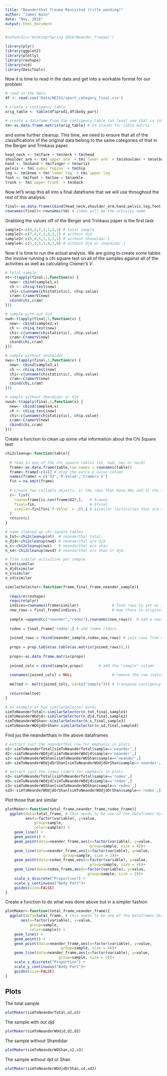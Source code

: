 ```yaml
---
title: "Neanderthal Trauma Revisited (title pending)"
author: "James Bain"
date: "May, 2016"
output: html_document
---
```


```r
#setwd(dir='Desktop/Spring 2016/Neander_Trauma/')

library(plyr)       
library(ggplot2)    
library(plotly)     
library(reshape)    
library(vcd)        
library(DescTools) 
```

Now it is time to read in the data and get into a workable format for our problem

```r
# read in the data
df <- read.csv('Data/NEISS/sport_category_final.csv')

# create a contigency table 
orig_table <- table(df$prod1,df$body_part)

# create a datafame from the contigency table (at least one that is intuitive)
tm<-as.data.frame.matrix(orig_table) # tm stands for table matrix
```

and some further cleanup. This time, we need to ensure that all of the classifications of the original data belong to the same categories of that in the Berger and Trinkaus paper.

```r
head_neck <- tm$face + tm$neck + tm$head
shoulder_arm <- tm$`upper arm` + tm$`lower arm` + tm$shoulder + tm$elbow
hand <- tm$hand + tm$finger + tm$wrist
pelvis <- tm$`pubic region` + tm$hip 
leg <- tm$knee + tm$`lower leg` + tm$`upper leg`
foot <- tm$foot + tm$toe + tm$ankle
trunk <- tm$`upper trunk` + tm$back
```

Now let's wrap this all into a final dataframe that we will use throughout the rest of this analysis.

```r
final<-as.data.frame(cbind(head_neck,shoulder_arm,hand,pelvis,leg,foot,trunk))
rownames(final)<-rownames(tm) # index will be the activity name
```

Grabbing the values off of the Berger and Trinkaus paper is the first task

```r
sample1<-c(8,4,7,1,1,3,3) # total sample
sample2<-c(7,4,7,1,0,3,1) # without djd
sample3<-c(6,4,5,1,1,3,1) # without shandidar 1
sample4<-c(5,4,5,1,0,3,0) # without djd or shandidar 1
```

Now it is time to run the actual analysis. We are going to create some tables the involve running a chi square test on all of the samples against all of the activities as well as calculating *Cramer's V*.

```r
# total sample
nt<-t(apply(final,1,function(x) {
  new<- cbind(sample1,x)
  ch <- chisq.test(new)
  chi<-c(unname(ch$statistic), ch$p.value)
  cram<-CramerV(new)
  cbind(chi,cram)
}))

# sample with out djd
nwd<-t(apply(final,1,function(x) {
  new<- cbind(sample2,x)
  ch <- chisq.test(new)
  chi<-c(unname(ch$statistic), ch$p.value)
  cram<-CramerV(new)
  cbind(chi,cram)
}))

# sample without shandidar
nws<-t(apply(final,1,function(x) {
  new<- cbind(sample3,x)
  ch <- chisq.test(new)
  chi<-c(unname(ch$statistic), ch$p.value)
  cram<-CramerV(new)
  cbind(chi,cram)
}))

# sample without shandidar or djd
nwsd<-t(apply(final,1,function(x) {
  new<- cbind(sample4,x)
  ch <- chisq.test(new)
  chi<-c(unname(ch$statistic), ch$p.value)
  cram<-CramerV(new)
  cbind(chi,cram)
}))
```

Create a function to clean up some vital information about the Chi Square test

```r
chi2cleanup<-function(table){
  
  # read in one of the chi square tables (nt, nwd, nws or nwsd)
  frame<-as.data.frame(table,row.names = rownames(table))
  frame<-frame[-c(4)] # drop the extra p value column
  names(frame) = c('X2','P-Value','Cramers V')
  fin = na.omit(frame) 
  
  # create two callable objects, 1) the rows that have NAs and 2) the final data frame for some final manipulation
  c<- list(
    rowna=frame[is.nan(frame$X2),],   # $rowna 
    final=fin,                        # $final
    similar=fin[fin$`P-Value` > .05,] # $similar (activities that are similar, P > 0.05)
  )
  return(c)
}
```

```r
# name cleaned up chi square tables
n_tot<-chi2cleanup(nt)  # neanderthal total
n_djd<-chi2cleanup(nwd) # neanderthal w/o djd
n_s<-chi2cleanup(nws)   # neanderthal w/o shan
n_sd<-chi2cleanup(nwsd) # neanderthal w/o shan or djd
```

```r
# find similar activities per sample 
n_tot$similar
n_djd$similar
n_s$similar
n_sd$similar
```


```r
similarSelector<-function(frame,final_frame,neander_sample){ 
  
  require(reshape)
  require(plyr)
  indices=rownames(frame$similar)               # find rows to set as indices
  new_rows = final_frame[indices,]              # map those to original contigency table
  
  sample =append(c("neander","rodeo"),rownames(new_rows))  # add a new vector to use a "sample" column
  
  rodeo = final_frame['rodeo',] # add rodeo riders
  
  joined_rows = rbind(neander_sample,rodeo,new_rows) # join rows from neanderthal sample to new dataframe
  
  props = prop.table(as.table(as.matrix(joined_rows)),1)
  
  props<-as.data.frame.matrix(props)
  
  joined_cols = cbind(sample,props)       # add the "sample" column
  
  rownames(joined_cols) = NULL                  # remove the row indices 
      
  melted <- melt(joined_cols, id=(c("sample"))) # transpose contigency table
  
  return(melted)                
}
```



```r
# an example of how similarSelector works
simToNeanderTotal<-similarSelector(n_tot,final,sample1)
simToNeanderWOdjd<-similarSelector(n_djd,final,sample2)
simToNeanderWOShan<-similarSelector(n_s,final,sample3)
simToNeanderWOdjdOrShan<-similarSelector(n_sd,final,sample4)
```

Find jus the neanderthals in the above dataframes

```r
# extract just the neanderthal row for emphasis in plots
n2<-simToNeanderTotal[simToNeanderTotal$sample=='neander',]
d2<-simToNeanderWOdjd[simToNeanderWOdjd$sample=='neander',]
s2<-simToNeanderWOShan[simToNeanderWOShan$sample=='neander',]
sd<-simToNeanderWOdjdOrShan[simToNeanderWOdjdOrShan$sample=='neander',]

# extract just the rodeo riders for emphasis in plots
n3<-simToNeanderTotal[simToNeanderTotal$sample=='rodeo',]
d3<-simToNeanderWOdjd[simToNeanderWOdjd$sample=='rodeo',]
s3<-simToNeanderWOShan[simToNeanderWOShan$sample=='rodeo',]
sd3<-simToNeanderWOdjdOrShan[simToNeanderWOdjdOrShan$sample=='rodeo',]
```

Plot those that are similar

```r
plotMaker<-function(total_frame,neander_frame,rodeo_frame){
  ggplot(data=total_frame, # this needs to be one of the dataframes directly above
         aes(x=factor(variable), y=value, 
             group=sample,
             color=sample)) + 
    geom_line() + 
    geom_point() +
    geom_point(data=neander_frame,aes(x=factor(variable), y=value, 
                                      group=sample, size = 4))+
    geom_line(data=neander_frame,aes(x=factor(variable), y=value, 
                          group=sample, size = 2))+ 
    geom_point(data=rodeo_frame,aes(x=factor(variable), y=value, 
                                      group=sample, size = 4))+
    geom_line(data=rodeo_frame,aes(x=factor(variable), y=value, 
                                     group=sample, size = 2))+ 
    scale_x_discrete("Proportion") +
    scale_y_continuous("Body Part")+
    guides(size=FALSE)
}

```

Create a function to do what was done above but in a simpler fashion

```r
plotMaker<-function(total_frame,neander_frame){
  ggplot(data=total_frame, # this needs to be one of the dataframes directly above
       aes(x=factor(variable), y=value, 
           group=sample,
           color=sample)) + 
    geom_line() + 
    geom_point() +
    geom_point(data=neander_frame,aes(x=factor(variable), y=value, 
                         group=sample, size = 4))+
    geom_line(data=neander_frame,aes(x=factor(variable), y=value, 
                        group=sample, size = 2))+ 
    scale_x_discrete("Proportion") +
    scale_y_continuous("Body Part")+
    guides(size=FALSE)
}
```

## Plots

The total sample 

```r
plotMaker(simToNeanderTotal,n2,n3)
```

The sample with out djd

```r
plotMaker(simToNeanderWOdjd,d2,d3)
```

The sample without Shandidar 

```r
plotMaker(simToNeanderWOShan,s2,s3)
```

The sample without djd or Shan

```r
plotMaker(simToNeanderWOdjdOrShan,sd,sd3)
```